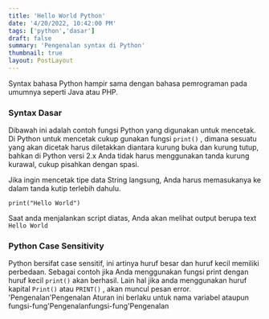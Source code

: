 ```yaml
---
title: 'Hello World Python'
date: '4/20/2022, 10:42:00 PM'
tags: ['python','dasar']
draft: false
summary: 'Pengenalan syntax di Python'
thumbnail: true
layout: PostLayout
---
```

Syntax bahasa Python hampir sama dengan bahasa pemrograman pada umumnya seperti Java atau PHP.

### Syntax Dasar
Dibawah ini adalah contoh fungsi Python yang digunakan untuk mencetak. Di Python untuk mencetak cukup gunakan fungsi `print()` , dimana sesuatu yang akan dicetak harus diletakkan diantara kurung buka dan kurung tutup, bahkan di Python versi 2.x Anda tidak harus menggunakan tanda kurung kurawal, cukup pisahkan dengan spasi.

Jika ingin mencetak tipe data String langsung, Anda harus memasukanya ke dalam tanda kutip terlebih dahulu.

```
print("Hello World")
```
Saat anda menjalankan script diatas, Anda akan melihat output berupa text `Hello World`

### Python Case Sensitivity
Python bersifat case sensitif, ini artinya huruf besar dan huruf kecil memiliki perbedaan. Sebagai contoh jika Anda menggunakan fungsi print dengan huruf kecil `print()` akan berhasil. Lain hal jika anda menggunakan huruf kapital `Print()` atau `PRINT()` , akan muncul pesan error.
'Pengenalan'Pengenalan
Aturan ini berlaku untuk nama variabel ataupun fungsi-fung'Pengenalanfungsi-fung'Pengenalan
